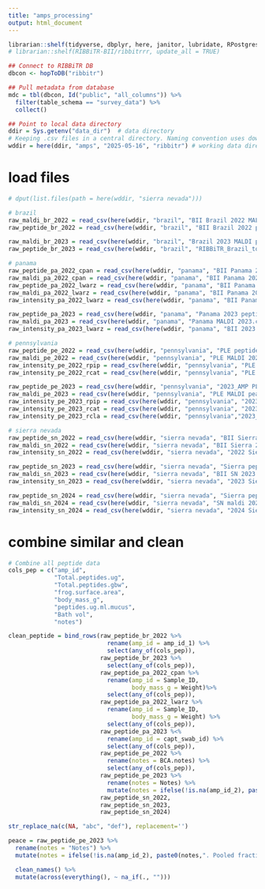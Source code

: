 ```yaml
---
title: "amps_processing"
output: html_document
---
```


```r
librarian::shelf(tidyverse, dbplyr, here, janitor, lubridate, RPostgres, stringr, DBI, parsedate, uuid, hms, rio, RIBBiTR-BII/ribbitrrr)
# librarian::shelf(RIBBiTR-BII/ribbitrrr, update_all = TRUE)

## Connect to RIBBiTR DB
dbcon <- hopToDB("ribbitr")

## Pull metadata from database
mdc = tbl(dbcon, Id("public", "all_columns")) %>%
  filter(table_schema == "survey_data") %>%
  collect()

## Point to local data directory
ddir = Sys.getenv("data_dir")  # data directory
# Keeping .csv files in a central directory. Naming convention uses download date to distinguish batches.
wddir = here(ddir, "amps", "2025-05-16", "ribbitr") # working data directory

```

# load files
```r
# dput(list.files(path = here(wddir, "sierra nevada")))

# brazil
raw_maldi_br_2022 = read_csv(here(wddir, "brazil", "BII Brazil 2022 MALDI peak list.csv"))
raw_peptide_br_2022 = read_csv(here(wddir, "brazil", "BII Brazil 2022 peptides.csv"))

raw_maldi_br_2023 = read_csv(here(wddir, "brazil", "Brazil 2023 MALDI peak list.csv"))
raw_peptide_br_2023 = read_csv(here(wddir, "brazil", "RIBBiTR_Brazil_totalpeptides2023_upload.csv"))

# panama
raw_peptide_pa_2022_cpan = read_csv(here(wddir, "panama", "BII Panama 2022 Cpan peptide quantity.csv"))
raw_maldi_pa_2022_cpan = read_csv(here(wddir, "panama", "BII Panama 2022 Cpan MALDI peak list.csv"))
raw_peptide_pa_2022_lwarz = read_csv(here(wddir, "panama", "BII Panama 2022 Lwarz peptide quantity.csv"))
raw_maldi_pa_2022_lwarz = read_csv(here(wddir, "panama", "BII Panama 2022 Lwarz MALDI peak list.csv"))
raw_intensity_pa_2022_lwarz = read_csv(here(wddir, "panama", "BII Panama 2022 Lwarz AMP intensity.csv"))

raw_peptide_pa_2023 = read_csv(here(wddir, "panama", "Panama 2023 peptide quantities.csv"))
raw_maldi_pa_2023 = read_csv(here(wddir, "panama", "Panama MALDI 2023.csv"))
raw_intensity_pa_2023_lwarz = read_csv(here(wddir, "panama", "BII 2023 Lwarz amps intensity.csv"))

# pennsylvania
raw_peptide_pe_2022 = read_csv(here(wddir, "pennsylvania", "PLE peptide quantity 2022 upload.csv"))
raw_maldi_pe_2022 = read_csv(here(wddir, "pennsylvania", "PLE MALDI 2022 230718.csv"))
raw_intensity_pe_2022_rpip = read_csv(here(wddir, "pennsylvania", "PLE 2022 R pipiens amp intensity.csv"))
raw_intensity_pe_2022_rcat = read_csv(here(wddir, "pennsylvania", "PLE 2022 R catesbeiana amp intensity.csv"))

raw_peptide_pe_2023 = read_csv(here(wddir, "pennsylvania", "2023_AMP PLE peptide quantity mBCA data.csv"))
raw_maldi_pe_2023 = read_csv(here(wddir, "pennsylvania", "PLE MALDI peak list 2023 species combined.csv"))
raw_intensity_pe_2023_rpip = read_csv(here(wddir, "pennsylvania", "2023_ PA R. pipiens amp ID intensity.csv"))
raw_intensity_pe_2023_rcat = read_csv(here(wddir, "pennsylvania", "2023_ PA R. catesbeiana amp ID intensity.csv"))
raw_intensity_pe_2023_rcla = read_csv(here(wddir, "pennsylvania","2023_ PA R. clamitans amp ID intensity.csv"))

# sierra nevada
raw_peptide_sn_2022 = read_csv(here(wddir, "sierra nevada", "BII Sierra 2022 peptides.csv"))
raw_maldi_sn_2022 = read_csv(here(wddir, "sierra nevada", "BII Sierra 2022 MALDI peak list.csv"))
raw_intensity_sn_2022 = read_csv(here(wddir, "sierra nevada", "2022 Sierra Nevada amps intensity.csv"))

raw_peptide_sn_2023 = read_csv(here(wddir, "sierra nevada", "Sierra peptide quantities 2023.csv"))
raw_maldi_sn_2023 = read_csv(here(wddir, "sierra nevada", "BII SN 2023 peak list.csv"))
raw_intensity_sn_2023 = read_csv(here(wddir, "sierra nevada", "2023 Sierra Nevada amp intensity.csv"))

raw_peptide_sn_2024 = read_csv(here(wddir, "sierra nevada", "Sierra peptide quantities 2024.csv"))
raw_maldi_sn_2024 = read_csv(here(wddir, "sierra nevada", "SN maldi 2024 MALDI.csv"))
raw_intensity_sn_2024 = read_csv(here(wddir, "sierra nevada", "2024 Sierra Nevada amp intensity.csv"))

```

# combine similar and clean
```r
# Combine all peptide data
cols_pep = c("amp_id",
             "Total.peptides.ug",
             "Total.peptides.gbw",
             "frog.surface.area",
             "body_mass_g",
             "peptides.ug.ml.mucus",
             "Bath vol",
             "notes")

clean_peptide = bind_rows(raw_peptide_br_2022 %>%
                            rename(amp_id = amp_id_1) %>%
                            select(any_of(cols_pep)),
                          raw_peptide_br_2023 %>%
                            select(any_of(cols_pep)),
                          raw_peptide_pa_2022_cpan %>%
                            rename(amp_id = Sample_ID,
                                   body_mass_g = Weight)%>%
                            select(any_of(cols_pep)),
                          raw_peptide_pa_2022_lwarz %>%
                            rename(amp_id = Sample_ID,
                                   body_mass_g = Weight) %>%
                            select(any_of(cols_pep)),
                          raw_peptide_pa_2023 %<%
                            rename(amp_id = capt_swab_id) %>%
                            select(any_of(cols_pep)),
                          raw_peptide_pe_2022 %>%
                            rename(notes = BCA.notes) %>%
                            select(any_of(cols_pep)),
                          raw_peptide_pe_2023 %>%
                            rename(notes = Notes) %>%
                            mutate(notes = ifelse(!is.na(amp_id_2), paste0(notes,". Pooled fractions from: ", paste0(amp_id, amp_id_2, amp_id_3, amp_id_4)), notes)),
                          raw_peptide_sn_2022,
                          raw_peptide_sn_2023,
                          raw_peptide_sn_2024)

str_replace_na(c(NA, "abc", "def"), replacement='')

peace = raw_peptide_pe_2023 %>%
  rename(notes = "Notes") %>%
  mutate(notes = ifelse(!is.na(amp_id_2), paste0(notes,". Pooled fractions from: ", str_replace_na(c(amp_id, amp_id_2, amp_id_3, amp_id_4), collapse = ", ")), notes))

  clean_names() %>%
  mutate(across(everything(), ~ na_if(., "")))


```